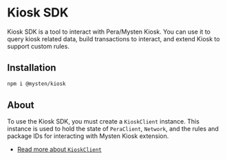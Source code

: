 # Kiosk SDK

Kiosk SDK is a tool to interact with Pera/Mysten Kiosk. You can use it to query kiosk related data,
build transactions to interact, and extend Kiosk to support custom rules.

## Installation

```sh npm2yarn
npm i @mysten/kiosk
```

## About

To use the Kiosk SDK, you must create a `KioskClient` instance. This instance is used to hold the
state of `PeraClient`, `Network`, and the rules and package IDs for interacting with Mysten Kiosk
extension.

- [Read more about `KioskClient`](/kiosk/kiosk-client/introduction)
